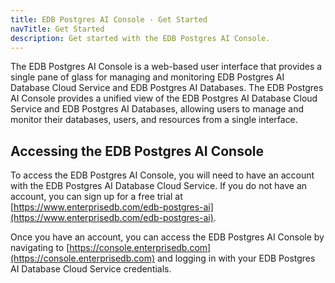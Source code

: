 ```yaml
---
title: EDB Postgres AI Console - Get Started
navTitle: Get Started
description: Get started with the EDB Postgres AI Console.
---
```


The EDB Postgres AI Console is a web-based user interface that provides a single pane of glass for managing and monitoring EDB Postgres AI Database Cloud Service and EDB Postgres AI Databases. The EDB Postgres AI Console provides a unified view of the EDB Postgres AI Database Cloud Service and EDB Postgres AI Databases, allowing users to manage and monitor their databases, users, and resources from a single interface.

## Accessing the EDB Postgres AI Console

To access the EDB Postgres AI Console, you will need to have an account with the EDB Postgres AI Database Cloud Service. If you do not have an account, you can sign up for a free trial at [https://www.enterprisedb.com/edb-postgres-ai](https://www.enterprisedb.com/edb-postgres-ai).

Once you have an account, you can access the EDB Postgres AI Console by navigating to [https://console.enterprisedb.com](https://console.enterprisedb.com) and logging in with your EDB Postgres AI Database Cloud Service credentials.
